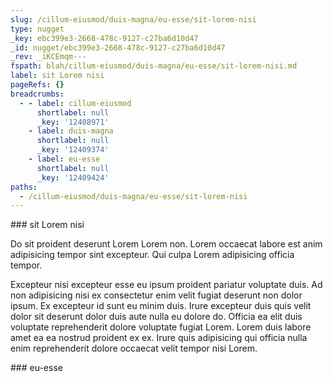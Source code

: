 ```yaml
---
slug: /cillum-eiusmod/duis-magna/eu-esse/sit-lorem-nisi
type: nugget
_key: ebc399e3-2668-478c-9127-c27ba6d10d47
_id: nugget/ebc399e3-2668-478c-9127-c27ba6d10d47
_rev: _iKCEmqm---
fspath: blah/cillum-eiusmod/duis-magna/eu-esse/sit-lorem-nisi.md
label: sit Lorem nisi
pageRefs: {}
breadcrumbs:
  - - label: cillum-eiusmod
      shortlabel: null
      _key: '12408971'
    - label: duis-magna
      shortlabel: null
      _key: '12409374'
    - label: eu-esse
      shortlabel: null
      _key: '12409424'
paths:
  - /cillum-eiusmod/duis-magna/eu-esse/sit-lorem-nisi
---
```


<NuggetArea>
<Nugget slug="/cillum-eiusmod/duis-magna/eu-esse/sit-lorem-nisi" type="nugget" _key="ebc399e3-2668-478c-9127-c27ba6d10d47" _id="nugget/ebc399e3-2668-478c-9127-c27ba6d10d47" _rev="_iKCEmqm---" fspath="blah/cillum-eiusmod/duis-magna/eu-esse/sit-lorem-nisi.md" label="sit Lorem nisi" paths="/cillum-eiusmod/duis-magna/eu-esse/sit-lorem-nisi">
<NuggetBody>
### sit Lorem nisi

Do sit proident deserunt Lorem Lorem non. Lorem occaecat labore est anim adipisicing tempor sint excepteur. Qui culpa Lorem adipisicing officia tempor.

Excepteur nisi excepteur esse eu ipsum proident pariatur voluptate duis. Ad non adipisicing nisi ex consectetur enim velit fugiat deserunt non dolor ipsum. Ex excepteur id sunt eu minim duis. Irure excepteur duis quis velit dolor sit deserunt dolor duis aute nulla eu dolore do. Officia ea elit duis voluptate reprehenderit dolore voluptate fugiat Lorem. Lorem duis labore amet ea ea nostrud proident ex ex. Irure quis adipisicing qui officia nulla enim reprehenderit dolore occaecat velit tempor nisi Lorem.

</NuggetBody>
<Breadcrumbs>
<Crumbs>
<Crumb _key="12408971" label="cillum-eiusmod" /><Crumb _key="12409374" label="duis-magna" /><Crumb _key="12409424" label="eu-esse" />
</Crumbs>
</Breadcrumbs>
</Nugget>

<NuggetsInbound>
</NuggetsInbound>
<NuggetsOutbound>
</NuggetsOutbound>
</NuggetArea>
<PassagesInbound>
<Passage direction="inbound" type="passage" _key="12409424" _id="passage/12409424" _rev="_iKCEmqi---" label="eu-esse" passage="eu-esse" fspath="blah/cillum-eiusmod/duis-magna/eu-esse" paths="/cillum-eiusmod/duis-magna/eu-esse" slug="/cillum-eiusmod/duis-magna/eu-esse">
<NuggetBody>
### eu-esse

</NuggetBody>
<Breadcrumbs>
<Crumbs>
<Crumb _key="12408971" label="cillum-eiusmod" /><Crumb _key="12409374" label="duis-magna" />
</Crumbs>
</Breadcrumbs>
</Passage>

</PassagesInbound>
<PassagesOutbound>
</PassagesOutbound>